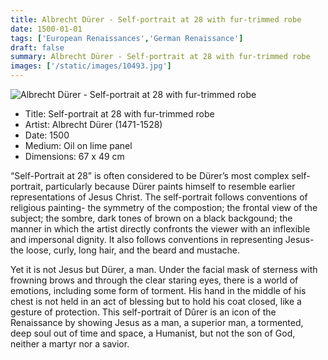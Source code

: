 ```yaml
---
title: Albrecht Dürer - Self-portrait at 28 with fur-trimmed robe
date: 1500-01-01
tags: ['European Renaissances','German Renaissance']
draft: false
summary: Albrecht Dürer - Self-portrait at 28 with fur-trimmed robe
images: ['/static/images/10493.jpg']
---
```


![Albrecht Dürer - Self-portrait at 28 with fur-trimmed robe](/static/images/10493.jpg)

* Title: Self-portrait at 28 with fur-trimmed robe
* Artist: Albrecht Dürer (1471-1528)
* Date: 1500
* Medium: Oil on lime panel
* Dimensions:  67 x 49 cm

“Self-Portrait at 28” is often considered to be Dürer’s most complex self-portrait, particularly because Dürer paints himself to resemble earlier representations of Jesus Christ. The self-portrait follows conventions of religious painting- the symmetry of the compostion; the frontal view of the subject; the sombre, dark tones of brown on a black backgound; the manner in which the artist directly confronts the viewer with an inflexible and impersonal dignity. It also follows conventions in representing Jesus- the loose, curly, long hair, and the beard and mustache.

Yet it is not Jesus but Dürer, a man. Under the facial mask of sterness with frowning brows and through the clear staring eyes, there is a world of emotions, including some form of torment. His hand in the middle of his chest is not held in an act of blessing but to hold his coat closed, like a gesture of protection. This self-portrait of Dûrer is an icon of the Renaissance by showing Jesus as a man, a superior man, a tormented, deep soul out of time and space, a Humanist, but not the son of God, neither a martyr nor a savior.
